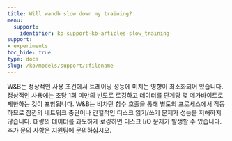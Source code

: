 ```yaml
---
title: Will wandb slow down my training?
menu:
  support:
    identifier: ko-support-kb-articles-slow_training
support:
- experiments
toc_hide: true
type: docs
slug: /ko/models/support/:filename
---
```


W&B는 정상적인 사용 조건에서 트레이닝 성능에 미치는 영향이 최소화되어 있습니다. 정상적인 사용에는 초당 1회 미만의 빈도로 로깅하고 데이터를 단계당 몇 메가바이트로 제한하는 것이 포함됩니다. W&B는 비차단 함수 호출을 통해 별도의 프로세스에서 작동하므로 잠깐의 네트워크 중단이나 간헐적인 디스크 읽기/쓰기 문제가 성능을 저해하지 않습니다. 대량의 데이터를 과도하게 로깅하면 디스크 I/O 문제가 발생할 수 있습니다. 추가 문의 사항은 지원팀에 문의하십시오.
